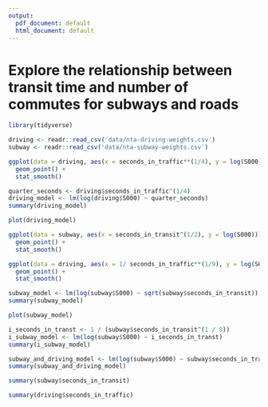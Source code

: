 ```yaml
---
output:
  pdf_document: default
  html_document: default
---
```

# Explore the relationship between transit time and number of commutes for subways and roads

```r
library(tidyverse)
```

```r
driving <- readr::read_csv('data/nta-driving-weights.csv')
subway <- readr::read_csv('data/nta-subway-weights.csv')
```
```r
ggplot(data = driving, aes(x = seconds_in_traffic**(1/4), y = log(S000))) +
  geom_point() +
  stat_smooth()
```
```r
quarter_seconds <- driving$seconds_in_traffic^(1/4)
driving_model <- lm(log(driving$S000) ~ quarter_seconds)
summary(driving_model)
```
```r
plot(driving_model)
```

```r
ggplot(data = subway, aes(x = seconds_in_transit^(1/2), y = log(S000))) +
  geom_point() +
  stat_smooth()
```

```r
ggplot(data = driving, aes(x = 1/ seconds_in_traffic**(1/9), y = log(S000))) +
  geom_point() +
  stat_smooth()
```
```r
subway_model <- lm(log(subway$S000) ~ sqrt(subway$seconds_in_transit))
summary(subway_model)
```
```r
plot(subway_model)
```

```r
i_seconds_in_transt <- 1 / (subway$seconds_in_transit^(1 / 8))
i_subway_model <- lm(log(subway$S000) ~ i_seconds_in_transt)
summary(i_subway_model)
```


```r
subway_and_driving_model <- lm(log(subway$S000) ~ subway$seconds_in_transit + driving$seconds_in_traffic)
summary(subway_and_driving_model)
```

```r
summary(subway$seconds_in_transit)

summary(driving$seconds_in_traffic)
```